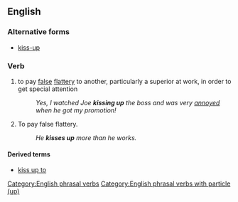 ==English==

===Alternative forms===
* [[kiss-up]]

===Verb===
{{head|en|verb|head=[[kiss]] [[up]]}}

# {{context|transitive|idiomatic|lang=en}} to pay [[false]] [[flattery]] to another, particularly a superior at work, in order to get special attention
#: ''Yes, I watched Joe '''kissing up''' the boss and was very [[annoyed]] when he got my promotion!''
# {{context|intransitive|idiomatic|lang=en}} To pay false flattery.
#: ''He '''kisses up''' more than he works.''

====Derived terms====
* [[kiss up to]]

[[Category:English phrasal verbs]]
[[Category:English phrasal verbs with particle (up)]]